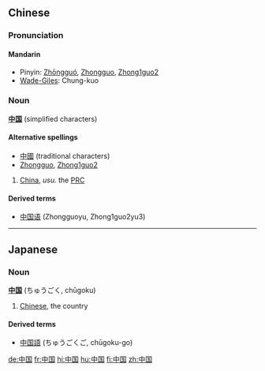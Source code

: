 == Chinese ==
===Pronunciation===
====Mandarin====
*Pinyin: [[Zhōngguó]], [[Zhongguo]], [[Zhong1guo2]]
*[[Wade-Giles]]: Chung-kuo

===Noun===
'''[[中]][[国]]''' (simplified characters)

====Alternative spellings====
*[[中國]] (traditional characters)
*[[Zhongguo]], [[Zhong1guo2]]

#[[China]], ''usu.'' the [[PRC]]

====Derived terms====
*[[中国语]] (Zhongguoyu, Zhong1guo2yu3)
----

==Japanese==
===Noun===
'''[[中]][[国]]''' (ちゅうごく, chūgoku)

# [[Chinese]], the country

====Derived terms====
*[[中国語]] (ちゅうごくご, chūgoku-go)

[[de:中国]]
[[fr:中国]]
[[hi:中国]]
[[hu:中国]]
[[fi:中国]]
[[zh:中国]]